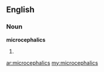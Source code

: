 ==English==

===Noun===
'''microcephalics'''

# {{plural of|[[microcephalic]]}}

[[ar:microcephalics]]
[[my:microcephalics]]